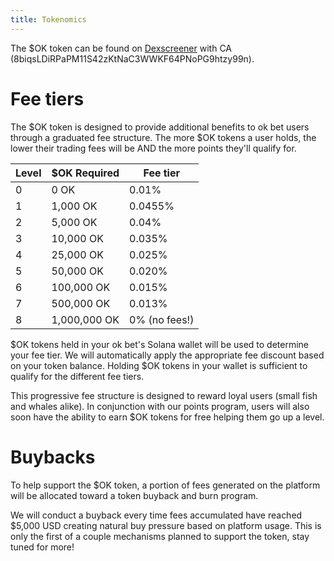 ```yaml
---
title: Tokenomics
---
```


The $OK token can be found on [Dexscreener](https://dexscreener.com/solana/hxyiu433tdncmmgugffgg95awtdwmbmnapaoq9sdw4cb) with CA (8biqsLDiRPaPM11S42zKtNaC3WWKF64PNoPG9htzy99n).

# Fee tiers

The $OK token is designed to provide additional benefits to ok bet users through a graduated fee structure. The more $OK tokens a user holds, the lower their trading fees will be AND the more points they'll qualify for.

| Level | $OK Required | Fee tier |
| --- | ---- | ------- |
| 0 | 0 OK | 0.01% |
| 1 | 1,000 OK | 0.0455% |
| 2 | 5,000 OK | 0.04% |
| 3 | 10,000 OK | 0.035% |
| 4 | 25,000 OK | 0.025% |
| 5 | 50,000 OK | 0.020% |
| 6 | 100,000 OK | 0.015% |
| 7 | 500,000 OK | 0.013% |
| 8 | 1,000,000 OK | 0% (no fees!) |


$OK tokens held in your ok bet's Solana wallet will be used to determine your fee tier. We will automatically apply the appropriate fee discount based on your token balance. Holding $OK tokens in your wallet is sufficient to qualify for the different fee tiers.

This progressive fee structure is designed to reward loyal users (small fish and whales alike). In conjunction with our points program, users will also soon have the ability to earn $OK tokens for free helping them go up a level.

# Buybacks

To help support the $OK token, a portion of fees generated on the platform will be allocated toward a token buyback and burn program.

We will conduct a buyback every time fees accumulated have reached $5,000 USD creating natural buy pressure based on platform usage. This is only the first of a couple mechanisms planned to support the token, stay tuned for more!